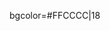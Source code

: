 bgcolor=#FFCCCC|18<!--
--><noinclude>
{{template doc}}
<!-- Add categories and interwikis to the /doc subpage, not here! -->
</noinclude>